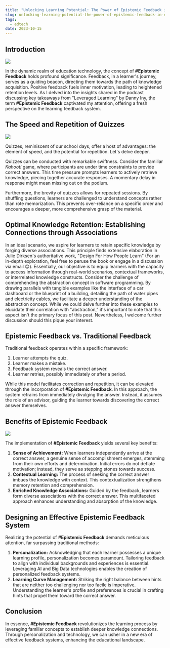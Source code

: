 ```yaml
---
title: "Unlocking Learning Potential: The Power of Epistemic Feedback in Education"
slug: unlocking-learning-potential-the-power-of-epistemic-feedback-in-education
tags:
  - edtech
date: 2023-10-15
---
```


## Introduction

![](https://github.com/xmliszt/resources/blob/main/blogs/2023-10-15/1.jpeg?raw=true)

In the dynamic realm of education technology, the concept of **#Epistemic Feedback** holds profound significance. Feedback, in a learner's journey, serves as a guiding beacon, directing them towards the path of knowledge acquisition. Positive feedback fuels inner motivation, leading to heightened retention levels. As I delved into the insights shared in the podcast discussing key takeaways from "Leveraged Learning" by Danny Iny, the term **#Epistemic Feedback** captivated my attention, offering a fresh perspective on the learning feedback system.

## The Speed and Repetition of Quizzes

![](https://github.com/xmliszt/resources/blob/main/blogs/2023-10-15/2.jpeg?raw=true)

Quizzes, reminiscent of our school days, offer a host of advantages: the element of speed, and the potential for repetition. Let's delve deeper.

Quizzes can be conducted with remarkable swiftness. Consider the familiar _Kahoot!_ game, where participants are under time constraints to provide correct answers. This time pressure prompts learners to actively retrieve knowledge, piecing together accurate responses. A momentary delay in response might mean missing out on the podium.

Furthermore, the brevity of quizzes allows for repeated sessions. By shuffling questions, learners are challenged to understand concepts rather than rote memorization. This prevents over-reliance on a specific order and encourages a deeper, more comprehensive grasp of the material.

## Optimal Knowledge Retention: Establishing Connections through Associations

In an ideal scenario, we aspire for learners to retain specific knowledge by forging diverse associations. This principle finds extensive elaboration in Julie Dirksen's authoritative work, "Design For How People Learn" (For an in-depth exploration, feel free to peruse the book or engage in a discussion via email 😊). Essentially, our objective is to equip learners with the capacity to access information through real-world scenarios, contextual frameworks, or interrelated knowledge constructs. Consider the challenge of comprehending the abstraction concept in software programming. By drawing parallels with tangible examples like the interface of a car dashboard or the blueprint of a building, detailing the path of water pipes and electricity cables, we facilitate a deeper understanding of the abstraction concept. While we could delve further into these examples to elucidate their correlation with "abstraction," it's important to note that this aspect isn't the primary focus of this post. Nevertheless, I welcome further discussion should this pique your interest.

## Epistemic Feedback vs. Traditional Feedback

Traditional feedback operates within a specific framework:

1. Learner attempts the quiz.
2. Learner makes a mistake.
3. Feedback system reveals the correct answer.
4. Learner retries, possibly immediately or after a period.

While this model facilitates correction and repetition, it can be elevated through the incorporation of **#Epistemic Feedback**. In this approach, the system refrains from immediately divulging the answer. Instead, it assumes the role of an advisor, guiding the learner towards discovering the correct answer themselves.

## Benefits of Epistemic Feedback

![](https://github.com/xmliszt/resources/blob/main/blogs/2023-10-15/3.jpeg?raw=true)

The implementation of **#Epistemic Feedback** yields several key benefits:

1. **Sense of Achievement:** When learners independently arrive at the correct answer, a genuine sense of accomplishment emerges, stemming from their own efforts and determination. Initial errors do not deflate motivation; instead, they serve as stepping stones towards success.
2. **Contextual Learning:** The process of seeking the correct answer imbues the knowledge with context. This contextualization strengthens memory retention and comprehension.
3. **Enriched Knowledge Associations:** Guided by the feedback, learners form diverse associations with the correct answer. This multifaceted approach enhances understanding and absorption of the knowledge.

## Designing an Effective Epistemic Feedback System

Realizing the potential of **#Epistemic Feedback** demands meticulous attention, far surpassing traditional methods:

1. **Personalization:** Acknowledging that each learner possesses a unique learning profile, personalization becomes paramount. Tailoring feedback to align with individual backgrounds and experiences is essential. Leveraging AI and Big Data technologies enables the creation of personalized feedback systems.
2. **Learning Curve Management:** Striking the right balance between hints that are neither too challenging nor too facile is imperative. Understanding the learner's profile and preferences is crucial in crafting hints that propel them toward the correct answer.

## Conclusion

In essence, **#Epistemic Feedback** revolutionizes the learning process by leveraging familiar concepts to establish deeper knowledge connections. Through personalization and technology, we can usher in a new era of effective feedback systems, enhancing the educational landscape.
